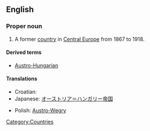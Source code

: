==English==
{{wikipedia}}

===Proper noun===
{{en-proper-noun}}

# A former [[country]] in [[Central Europe]] from 1867 to 1918.

====Derived terms====
* [[Austro-Hungarian]]

====Translations====
{{trans-top|formal country in Central Europe}}
* Croatian: {{t-|hr|Austro-Ugarska|f}}
* Japanese: [[オーストリア＝ハンガリー帝国]]
{{trans-mid}}
* Polish: [[Austro-Węgry]] {{p}}
{{trans-bottom}}

[[Category:Countries]]